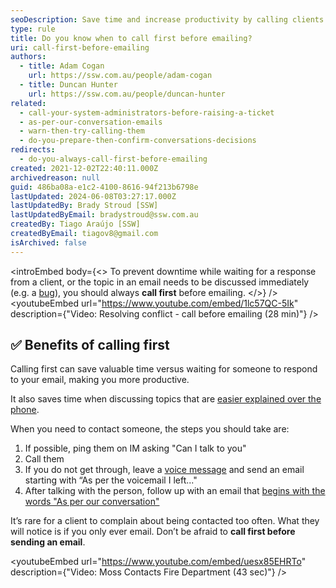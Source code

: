 ```yaml
---
seoDescription: Save time and increase productivity by calling clients first before emailing to discuss important topics or seek clarification.
type: rule
title: Do you know when to call first before emailing?
uri: call-first-before-emailing
authors:
  - title: Adam Cogan
    url: https://ssw.com.au/people/adam-cogan
  - title: Duncan Hunter
    url: https://ssw.com.au/people/duncan-hunter
related:
  - call-your-system-administrators-before-raising-a-ticket
  - as-per-our-conversation-emails
  - warn-then-try-calling-them
  - do-you-prepare-then-confirm-conversations-decisions
redirects:
  - do-you-always-call-first-before-emailing
created: 2021-12-02T22:40:11.000Z
archivedreason: null
guid: 486ba08a-e1c2-4100-8616-94f213b6798e
lastUpdated: 2024-06-08T03:27:17.000Z
lastUpdatedBy: Brady Stroud [SSW]
lastUpdatedByEmail: bradystroud@ssw.com.au
createdBy: Tiago Araújo [SSW]
createdByEmail: tiagov8@gmail.com
isArchived: false
---
```


<introEmbed
  body={<>
To prevent downtime while waiting for a response from a client, or the topic in an email needs to be discussed immediately (e.g. a [bug](/fix-bugs-first)), you should always **call first** before emailing.
  </>}
/>
<youtubeEmbed url="https://www.youtube.com/embed/1lc57QC-5Ik" description={"Video: Resolving conflict - call before emailing (28 min)"} />

## ✅ Benefits of calling first

Calling first can save valuable time versus waiting for someone to respond to your email, making you more productive.

It also saves time when discussing topics that are [easier explained over the phone](/seek-clarification-via-phone).

When you need to contact someone, the steps you should take are:

1. If possible, ping them on IM asking "Can I talk to you"
2. Call them
3. If you do not get through, leave a [voice message](/do-you-use-voice-recordings-when-appropriate) and send an email starting with “As per the voicemail I left..."
4. After talking with the person, follow up with an email that [begins with the words "As per our conversation"](/as-per-our-conversation-emails)

It’s rare for a client to complain about being contacted too often. What they will notice is if you only ever email. Don’t be afraid to **call first before sending an email**.

<youtubeEmbed url="https://www.youtube.com/embed/uesx85EHRTo" description={"Video: Moss Contacts Fire Department (43 sec)"} />
